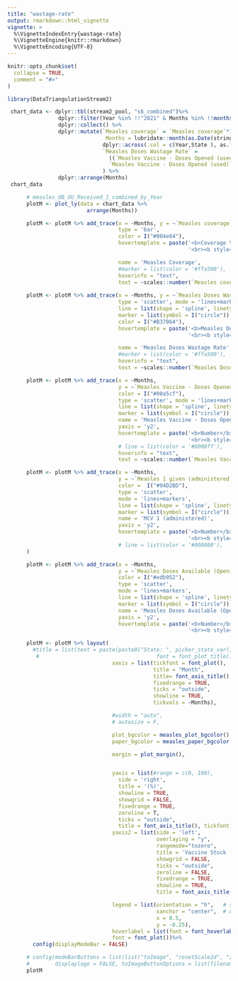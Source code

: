 ```yaml
---
title: "wastage-rate"
output: rmarkdown::html_vignette
vignette: >
  %\VignetteIndexEntry{wastage-rate}
  %\VignetteEngine{knitr::rmarkdown}
  %\VignetteEncoding{UTF-8}
---
```


```r
knitr::opts_chunk$set(
  collapse = TRUE,
  comment = "#>"
)
```

```r
library(DataTriangulationStream2)
```


```r
 chart_data <- dplyr::tbl(stream2_pool, "s6_combined")%>%
                dplyr::filter(Year %in% !!"2021" & Months %in% !!months_vector_util() & State %in% !!"Federal Government") %>%
                dplyr::collect() %>%
                dplyr::mutate(`Measles coverage` = `Measles coverage`*100,
                               Months = lubridate::month(as.Date(stringr::str_c(Year, Months, 01,sep = "-"), "%Y-%b-%d"),label = T),
                              dplyr::across(.col = c(Year,State ), as.factor),
                              `Measles Doses Wastage Rate` = 
                                ((`Measles Vaccine - Doses Opened (used)` - `Measles 1 given (administered)`)/
                                `Measles Vaccine - Doses Opened (used)`)*100
                              ) %>%
                dplyr::arrange(Months)
 chart_data
```

```r

      # measles_OB_OU_Received_1_combined_by_Year
      plotM <- plot_ly(data = chart_data %>%
                         arrange(Months))

      plotM <- plotM %>% add_trace(x = ~Months, y = ~`Measles coverage`,
                                   type = 'bar',
                                   color = I("#004e64"),
                                   hovertemplate = paste('<b>Coverage %</b>: %{y:.1f}',
                                                         '<br><b style="text-align:left;">Month </b>: %{x}<br>'),

                                   name = 'Measles Coverage',
                                   #marker = list(color = '#ffa500'),
                                   hoverinfo = "text",
                                   text = ~scales::number(`Measles coverage`,big.mark = ","))
      
      plotM <- plotM %>% add_trace(x = ~Months, y = ~`Measles Doses Wastage Rate`,
                                   type = 'scatter', mode = 'lines+markers',
                                   line = list(shape = 'spline', linetype = I("solid")),
                                   marker = list(symbol = I("circle")),
                                   color = I("#B37064"),
                                   hovertemplate = paste('<b>Measles Doses Wastage Rate %</b>: %{y:.1f}',
                                                         '<br><b style="text-align:left;">Month </b>: %{x}<br>'),

                                   name = 'Measles Doses Wastage Rate',
                                   #marker = list(color = '#ffa500'),
                                   hoverinfo = "text",
                                   text = ~scales::number(`Measles Doses Wastage Rate`,big.mark = ","))

      plotM <- plotM %>% add_trace(x = ~Months,
                                   y = ~`Measles Vaccine - Doses Opened (used)`,
                                   color = I("#00a5cf"),
                                   type = 'scatter', mode = 'lines+markers',
                                   line = list(shape = 'spline', linetype = I("solid")),
                                   marker = list(symbol = I("circle")),
                                   name = 'Measles Vaccine - Doses Opened (Used)',
                                   yaxis = 'y2',
                                   hovertemplate = paste('<b>Number</b>: %{y:.0f}',
                                                         '<br><b style="text-align:left;">Month </b>: %{x}<br>'),
                                   # line = list(color = '#0000ff'),
                                   hoverinfo = "text",
                                   text = ~scales::number(`Measles Vaccine - Doses Opened (used)`, big.mark = ","))

      plotM <- plotM %>% add_trace(x = ~Months,
                                   y = ~`Measles 1 given (administered)`,
                                   color =  I("#94D2BD"),
                                   type = 'scatter',
                                   mode = 'lines+markers',
                                   line = list(shape = 'spline', linetype = I("solid")),
                                   marker = list(symbol = I("circle")),
                                   name = 'MCV 1 (administered)',
                                   yaxis = 'y2',
                                   hovertemplate = paste('<b>Number</b>: %{y:.1f}',
                                                         '<br><b style="text-align:left;">Month </b>: %{x}<br>')
                                   # line = list(color = '#008000'),
      )

      plotM <- plotM %>% add_trace(x = ~Months,
                                   y = ~`Measles Doses Available (Opening Balance+Received)`,
                                   color = I("#edb952"),
                                   type = 'scatter',
                                   mode = 'lines+markers',
                                   line = list(shape = 'spline', linetype = I("solid")),
                                   marker = list(symbol = I("circle")),
                                   name = 'Measles Doses Available (Opening Balance+Received)',
                                   yaxis = 'y2',
                                   hovertemplate = paste('<b>Number</b>: %{y:.0f}',
                                                         '<br><b style="text-align:left;">Month </b>: %{x}<br>'))

      plotM <- plotM %>% layout(
        #title = list(text = paste(paste0("State: ", picker_state_var()),paste0("Year: ", picker_year_var()), sep = "     "),
         #                                     font = font_plot_title()),
                                 xaxis = list(tickfont = font_plot(),
                                              title = "Month",
                                              title= font_axis_title(),
                                              fixedrange = TRUE,
                                              ticks = "outside",
                                              showline = TRUE,
                                              tickvals = ~Months),

                                 #width = "auto",
                                 # autosize = F,

                                 plot_bgcolor = measles_plot_bgcolor(),
                                 paper_bgcolor = measles_paper_bgcolor(),

                                 margin = plot_margin(),


                                 yaxis = list(#range = c(0, 100),
                                   side = 'right',
                                   title = '(%)',
                                   showline = TRUE,
                                   showgrid = FALSE,
                                   fixedrange = TRUE,
                                   zeroline = T,
                                   ticks = "outside",
                                   title = font_axis_title(), tickfont = font_plot()),
                                 yaxis2 = list(side = 'left',
                                               overlaying = "y",
                                               rangemode="tozero",
                                               title = 'Vaccine Stock (number in doses)',
                                               showgrid = FALSE,
                                               ticks = "outside",
                                               zeroline = FALSE,
                                               fixedrange = TRUE,
                                               showline = TRUE,
                                               title = font_axis_title(), tickfont = font_plot()),

                                 legend = list(orientation = "h",   # show entries horizontally
                                               xanchor = "center",  # use center of legend as anchor
                                               x = 0.5,
                                               y = -0.25),
                                 hoverlabel = list(font = font_hoverlabel()),
                                 font = font_plot())%>%
        config(displayModeBar = FALSE)

      # config(modeBarButtons = list(list("toImage", "resetScale2d", "zoomIn2d", "zoomOut2d")),
      #        displaylogo = FALSE, toImageButtonOptions = list(filename = "Chart 5- Measles Vaccine Stock Analysis & Measles Coverage.png"))
      plotM

    
```


